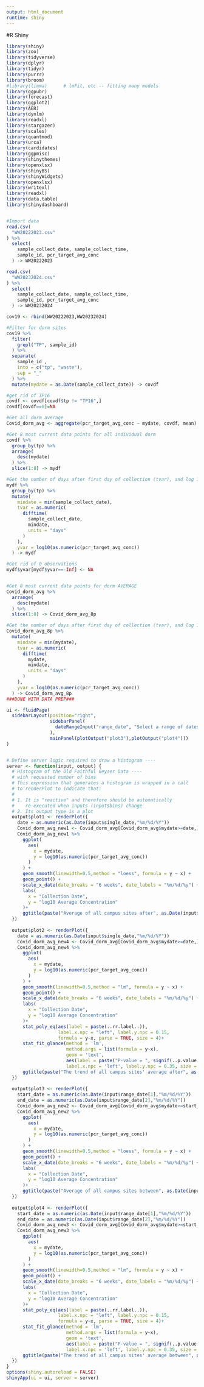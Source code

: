 ```yaml
---
output: html_document
runtime: shiny
---
```


#R Shiny
```r
library(shiny)
library(zoo)
library(tidyverse)
library(dplyr)
library(tidyr)
library(purrr)
library(broom)
#library(limma)      # lmFit, etc -- fitting many models
library(ggpubr)
library(forecast)
library(ggplot2)
library(AER)
library(dynlm)
library(readxl)
library(stargazer)
library(scales)
library(quantmod)
library(urca)
library(cardidates)
library(ggpmisc)
library(shinythemes)
library(openxlsx)
library(shinyBS)
library(shinyWidgets)
library(openxlsx)
library(writexl)
library(readxl)
library(data.table)
library(shinydashboard)


#Import data
read.csv(
  "WW20222023.csv"
) %>%
  select(
    sample_collect_date, sample_collect_time,
    sample_id, pcr_target_avg_conc
  ) -> WW20222023

read.csv(
  "WW20232024.csv"
) %>%
  select(
    sample_collect_date, sample_collect_time,
    sample_id, pcr_target_avg_conc
  ) -> WW20232024

cov19 <- rbind(WW20222023,WW20232024)

#Filter for dorm sites
cov19 %>%
  filter(
    grepl("TP", sample_id)
  ) %>%
  separate(
    sample_id ,
    into = c("tp", "waste"),
    sep = "_"
  ) %>%
  mutate(mydate = as.Date(sample_collect_date)) -> covdf 

#get rid of TP16
covdf <- covdf[covdf$tp != "TP16",]
covdf[covdf==0]=NA

#Get all dorm average
Covid_dorm_avg <- aggregate(pcr_target_avg_conc ~ mydate, covdf, mean)

#Get 8 most current data points for all individual dorm
covdf %>%
  group_by(tp) %>%
  arrange(
    desc(mydate)
  ) %>%
  slice(1:8) -> mydf

#Get the number of days after first day of collection (tvar), and log 10 of ww concentration (yvar)
mydf %>%
  group_by(tp) %>%
  mutate(
    mindate = min(sample_collect_date),
    tvar = as.numeric(
      difftime(
        sample_collect_date,
        mindate,
        units = "days"
      )
    ),
    yvar = log10(as.numeric(pcr_target_avg_conc))
  ) -> mydf

#Get rid of 0 observations
mydf$yvar[mydf$yvar==-Inf] <- NA


#Get 8 most current data points for dorm AVERAGE
Covid_dorm_avg %>%
  arrange(
    desc(mydate)
  ) %>%
  slice(1:8) -> Covid_dorm_avg_8p

#Get the number of days after first day of collection (tvar), and log 10 of ww concentrtion (yvar)
Covid_dorm_avg_8p %>%
  mutate(
    mindate = min(mydate),
    tvar = as.numeric(
      difftime(
        mydate,
        mindate,
        units = "days"
      )
    ),
    yvar = log10(as.numeric(pcr_target_avg_conc))
  ) -> Covid_dorm_avg_8p
###DONE WITH DATA PREP###
```

```r

ui <- fluidPage(
  sidebarLayout(position="right",
                sidebarPanel(
                  dateRangeInput("range_date", "Select a range of dates to view data and trend between the range", start=min(Covid_dorm_avg$mydate), end=max(Covid_dorm_avg$mydate), min=min(Covid_dorm_avg$mydate), max=max(Covid_dorm_avg$mydate),format="mm/dd/yyyy")
                ),
                mainPanel(plotOutput("plot3"),plotOutput("plot4")))
)


# Define server logic required to draw a histogram ----
server <- function(input, output) {
  # Histogram of the Old Faithful Geyser Data ----
  # with requested number of bins
  # This expression that generates a histogram is wrapped in a call
  # to renderPlot to indicate that:
  #
  # 1. It is "reactive" and therefore should be automatically
  #    re-executed when inputs (input$bins) change
  # 2. Its output type is a plot
  output$plot1 <- renderPlot({
    date = as.numeric(as.Date(input$single_date,"%m/%d/%Y"))
    Covid_dorm_avg_new1 <- Covid_dorm_avg[Covid_dorm_avg$mydate>=date,]
    Covid_dorm_avg_new1 %>%  
      ggplot(
        aes(
          x = mydate,
          y = log10(as.numeric(pcr_target_avg_conc))
        )
      ) +
      geom_smooth(linewidth=0.5,method = "loess", formula = y ~ x) +
      geom_point() +
      scale_x_date(date_breaks = "6 weeks", date_labels = "%m/%d/%y") +
      labs(
        x = "Collection Date",
        y = "log10 Average Concentration"
      )+
      ggtitle(paste("Average of all campus sites after", as.Date(input$single_date,"%m/%d/%Y")))
  })
  
  output$plot2 <- renderPlot({
    date = as.numeric(as.Date(input$single_date,"%m/%d/%Y"))
    Covid_dorm_avg_new4 <- Covid_dorm_avg[Covid_dorm_avg$mydate>=date,]
    Covid_dorm_avg_new4 %>%  
      ggplot(
        aes(
          x = mydate,
          y = log10(as.numeric(pcr_target_avg_conc))
        )
      ) +
      geom_smooth(linewidth=0.5,method = "lm", formula = y ~ x) +
      geom_point() +
      scale_x_date(date_breaks = "6 weeks", date_labels = "%m/%d/%y") +
      labs(
        x = "Collection Date",
        y = "log10 Average Concentration"
      )+
      stat_poly_eq(aes(label = paste(..rr.label..)), 
                   label.x.npc = "left", label.y.npc = 0.15,
                   formula = y~x, parse = TRUE, size = 4)+
      stat_fit_glance(method = 'lm',
                      method.args = list(formula = y~x),
                      geom = 'text',
                      aes(label = paste("P-value = ", signif(..p.value.., digits = 3), sep = "")),
                      label.x.npc = 'left', label.y.npc = 0.35, size = 4)+
      ggtitle(paste("The trend of all campus sites' average after", as.Date(input$single_date,"%m/%d/%Y")))
  })
  
  output$plot3 <- renderPlot({
    start_date = as.numeric(as.Date(input$range_date[1],"%m/%d/%Y"))
    end_date = as.numeric(as.Date(input$range_date[2],"%m/%d/%Y"))
    Covid_dorm_avg_new2 <- Covid_dorm_avg[Covid_dorm_avg$mydate>=start_date & Covid_dorm_avg$mydate<=end_date,]
    Covid_dorm_avg_new2 %>%  
      ggplot(
        aes(
          x = mydate,
          y = log10(as.numeric(pcr_target_avg_conc))
        )
      ) +
      geom_smooth(linewidth=0.5,method = "loess", formula = y ~ x) +
      geom_point() +
      scale_x_date(date_breaks = "6 weeks", date_labels = "%m/%d/%y") +
      labs(
        x = "Collection Date",
        y = "log10 Average Concentration"
      )+
      ggtitle(paste("Average of all campus sites between", as.Date(input$range_date[1],"%m/%d/%Y"), "and", as.Date(input$range_date[2],"%m/%d/%Y")))
  })
  
  output$plot4 <- renderPlot({
    start_date = as.numeric(as.Date(input$range_date[1],"%m/%d/%Y"))
    end_date = as.numeric(as.Date(input$range_date[2],"%m/%d/%Y"))
    Covid_dorm_avg_new3 <- Covid_dorm_avg[Covid_dorm_avg$mydate>=start_date & Covid_dorm_avg$mydate<=end_date,]
    Covid_dorm_avg_new3 %>%  
      ggplot(
        aes(
          x = mydate,
          y = log10(as.numeric(pcr_target_avg_conc))
        )
      ) +
      geom_smooth(linewidth=0.5,method = "lm", formula = y ~ x) +
      geom_point() +
      scale_x_date(date_breaks = "6 weeks", date_labels = "%m/%d/%y") +
      labs(
        x = "Collection Date",
        y = "log10 Average Concentration"
      )+
      stat_poly_eq(aes(label = paste(..rr.label..)), 
                   label.x.npc = "left", label.y.npc = 0.15,
                   formula = y~x, parse = TRUE, size = 4)+
      stat_fit_glance(method = 'lm',
                      method.args = list(formula = y~x),
                      geom = 'text',
                      aes(label = paste("P-value = ", signif(..p.value.., digits = 3), sep = "")),
                      label.x.npc = 'left', label.y.npc = 0.35, size = 4)+
      ggtitle(paste("The trend of all campus sites' average between", as.Date(input$range_date[1],"%m/%d/%Y"), "and", as.Date(input$range_date[2],"%m/%d/%Y")))
  })
}
options(shiny.autoreload = FALSE)
shinyApp(ui = ui, server = server)
```




